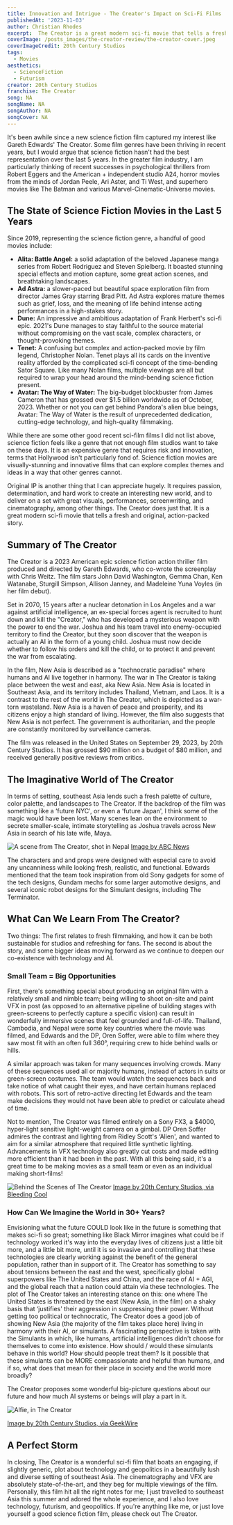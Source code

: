 ```yaml
---
title: Innovation and Intrigue - The Creator's Impact on Sci-Fi Films
publishedAt: '2023-11-03'
author: Christian Rhodes
excerpt:  The Creator is a great modern sci-fi movie that tells a fresh and original, action-packed story. 
coverImage: /posts_images/the-creator-review/the-creator-cover.jpeg
coverImageCredit: 20th Century Studios
tags:
  - Movies
aesthetics:
  - ScienceFiction
  - Futurism 
creator: 20th Century Studios
franchise: The Creator
song: NA
songName: NA
songAuthor: NA
songCover: NA
---
```


It's been awhile since a new science fiction film captured my interest like Gareth Edwards' The Creator. Some film genres have been thriving in recent years, but I would argue that science fiction hasn't had the best representation over the last 5 years. In the greater film industry, I am particularly thinking of recent successes in psychological thrillers from Robert Eggers and the American + independent studio A24, horror movies from the minds of Jordan Peele, Ari Aster, and Ti West, and superhero movies like The Batman and various Marvel-Cinematic-Universe movies.

## The State of Science Fiction Movies in the Last 5 Years

Since 2019, representing the science fiction genre, a handful of good movies include:

- **Alita: Battle Angel:** a solid adaptation of the beloved Japanese manga series from Robert Rodriguez and Steven Spielberg. It boasted stunning special effects and motion capture, some great action scenes, and breathtaking landscapes.
- **Ad Astra:** a slower-paced but beautiful space exploration film from director James Gray starring Brad Pitt. Ad Astra explores mature themes such as grief, loss, and the meaning of life behind intense acting performances in a high-stakes story.
- **Dune:** An impressive and ambitious adaptation of Frank Herbert's sci-fi epic. 2021's Dune manages to stay faithful to the source material without compromising on the vast scale, complex characters, or thought-provoking themes.
- **Tenet:** A confusing but complex and action-packed movie by film legend, Christopher Nolan. Tenet plays all its cards on the inventive reality afforded by the complicated sci-fi concept of the time-bending Sator Square. Like many Nolan films, multiple viewings are all but required to wrap your head around the mind-bending science fiction present.
- **Avatar: The Way of Water:** The big-budget blockbuster from James Cameron that has grossed over $1.5 billion worldwide as of October, 2023. Whether or not you can get behind Pandora's alien blue beings, Avatar: The Way of Water is the result of unprecedented dedication, cutting-edge technology, and high-quality filmmaking.

While there are some other good recent sci-film films I did not list above, science fiction feels like a genre that not enough film studios want to take on these days. It is an expensive genre that requires risk and innovation, terms that Hollywood isn't particularly fond of. Science fiction movies are visually-stunning and innovative films that can explore complex themes and ideas in a way that other genres cannot. 

Original IP is another thing that I can appreciate hugely. It requires passion, determination, and hard work to create an interesting new world, and to deliver on a set with great visuals, performances, screenwriting, and cinematography, among other things. The Creator does just that. It is a great modern sci-fi movie that tells a fresh and original, action-packed story. 

## Summary of The Creator

The Creator is a 2023 American epic science fiction action thriller film produced and directed by Gareth Edwards, who co-wrote the screenplay with Chris Weitz. The film stars John David Washington, Gemma Chan, Ken Watanabe, Sturgill Simpson, Allison Janney, and Madeleine Yuna Voyles (in her film debut).

Set in 2070, 15 years after a nuclear detonation in Los Angeles and a war against artificial intelligence, an ex-special forces agent is recruited to hunt down and kill the "Creator," who has developed a mysterious weapon with the power to end the war. Joshua and his team travel into enemy-occupied territory to find the Creator, but they soon discover that the weapon is actually an AI in the form of a young child. Joshua must now decide whether to follow his orders and kill the child, or to protect it and prevent the war from escalating.

In the film, New Asia is described as a "technocratic paradise" where humans and AI live together in harmony. The war in The Creator is taking place between the west and east, aka New Asia. New Asia is located in Southeast Asia, and its territory includes Thailand, Vietnam, and Laos. It is a contrast to the rest of the world in The Creator, which is depicted as a war-torn wasteland. New Asia is a haven of peace and prosperity, and its citizens enjoy a high standard of living. However, the film also suggests that New Asia is not perfect. The government is authoritarian, and the people are constantly monitored by surveillance cameras.

The film was released in the United States on September 29, 2023, by 20th Century Studios. It has grossed $90 million on a budget of $80 million, and received generally positive reviews from critics.

## The Imaginative World of The Creator

In terms of setting, southeast Asia lends such a fresh palette of culture, color palette, and landscapes to The Creator. If the backdrop of the film was something like a ‘future NYC', or even a ‘future Japan', I think some of the magic would have been lost. Many scenes lean on the environment to secrete smaller-scale, intimate storytelling as Joshua travels across New Asia in search of his late wife, Maya. 

![A scene from The Creator, shot in Nepal](https://i.abcnewsfe.com/a/e42e6fd1-4035-4630-bb71-d61b4ed0a865/the-creator-3-ht-gmh-230925_1695676060229_hpMain_16x9.jpg?w=992)
[Image by ABC News](https://abcnews.go.com/GMA/Culture/review-creator-visual-miracle-shot-poets-eye/story?id=103573732)

The characters and and props were designed with especial care to avoid any uncanniness while looking fresh, realistic, and functional. Edwards mentioned that the team took inspiration from old Sony gadgets for some of the tech designs, Gundam mechs for some larger automotive designs, and several iconic robot designs for the Simulant designs, including The Terminator. 

## What Can We Learn From The Creator?

Two things: The first relates to fresh filmmaking, and how it can be both sustainable for studios and refreshing for fans. The second is about the story, and some bigger ideas moving forward as we continue to deepen our co-existence with technology and AI. 

### Small Team = Big Opportunities

First, there's something special about producing an original film with a relatively small and nimble team; being willing to shoot on-site and paint VFX in post (as opposed to an alternative pipeline of building stages with green-screens to perfectly capture a specific vision) can result in wonderfully immersive scenes that feel grounded and full-of-life. Thailand, Cambodia, and Nepal were some key countries where the movie was filmed, and Edwards and the DP, Oren Soffer, were able to film where they saw most fit with an often full 360°, requiring crew to hide behind walls or hills. 

A similar approach was taken for many sequences involving crowds. Many of these sequences used all or majority humans, instead of actors in suits or green-screen costumes. The team would watch the sequences back and take notice of what caught their eyes, and have certain humans replaced with robots. This sort of retro-active directing let Edwards and the team make decisions they would not have been able to predict or calculate ahead of time. 

Not to mention, The Creator was filmed entirely on a Sony FX3, a $4000, hyper-light sensitive light-weight camera on a gimbal. DP Oren Soffer admires the contrast and lighting from Ridley Scott's ‘Alien', and wanted to aim for a similar atmosphere that required little synthetic lighting. Advancements in VFX technology also greatly cut costs and made editing more efficient than it had been in the past. With all this being said, it's a great time to be making movies as a small team or even as an individual making short-films!

![Behind the Scenes of The Creator](https://mlpnk72yciwc.i.optimole.com/cqhiHLc.IIZS~2ef73/w:auto/h:auto/q:75/https://bleedingcool.com/wp-content/uploads/2023/08/TL_00342.jpg)
[Image by 20th Century Studios, via Bleeding Cool](https://bleedingcool.com/movies/the-creator-7-new-high-quality-images-and-7-behind-the-scenes-images/)

### How Can We Imagine the World  in 30+ Years?

Envisioning what the future COULD look like in the future is something that makes sci-fi so great; something like Black Mirror imagines what could be if technology worked it's way into the everyday lives of citizens just a little bit more, and a little bit more, until it is so invasive and controlling that these technologies are clearly working against the benefit of the general population, rather than in support of it. The Creator has something to say about tensions between the east and the west, specifically global superpowers like The United States and China, and the race of AI + AGI, and the global reach that a nation could attain via these technologies. The plot of The Creator takes an interesting stance on this: one where The United States is threatened by the east (New Asia, in the film) on a shaky basis that ‘justifies' their aggression in suppressing their power. Without getting too political or technocratic, The Creator does a good job of showing New Asia (the majority of the film takes place here) living in harmony with their AI, or simulants. A fascinating perspective is taken with the Simulants in which, like humans, artificial intelligences didn't choose for themselves to come into existence. How should / would these simulants behave in this world? How should people treat them? Is it possible that these simulants can be MORE compassionate and helpful than humans, and if so, what does that mean for their place in society and the world more broadly? 

The Creator proposes some wonderful big-picture questions about our future and how much AI systems or beings will play a part in it. 

![Alfie, in The Creator](https://cdn.geekwire.com/wp-content/uploads/2023/09/creator5-1260x615.jpeg)

[Image by 20th Century Studios, via GeekWire](https://www.geekwire.com/2023/ai-reality-check-the-creator/)

## A Perfect Storm

In closing, The Creator is a wonderful sci-fi film that boats an engaging, if slightly generic, plot about technology and geopolitics in a beautifully lush and diverse setting of southeast Asia. The cinematography and VFX are absolutely state-of-the-art, and they beg for multiple viewings of the film. Personally, this film hit all the right notes for me; I just travelled to southeast Asia this summer and adored the whole experience, and I also love technology, futurism, and geopolitics. If you're anything like me, or just love yourself a good science fiction film, please check out The Creator.